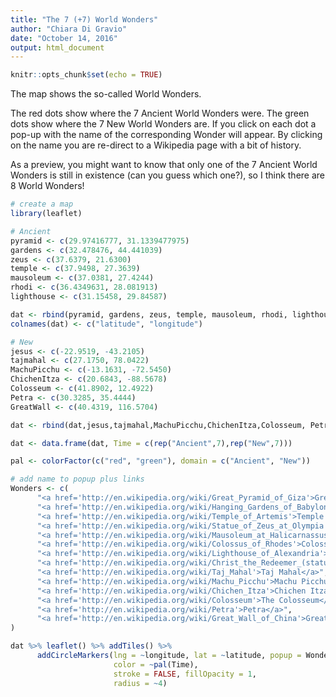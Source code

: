 ```yaml
---
title: "The 7 (+7) World Wonders"
author: "Chiara Di Gravio"
date: "October 14, 2016"
output: html_document
---
```


```r
knitr::opts_chunk$set(echo = TRUE)
```

The map shows the so-called World Wonders. 

The red dots show where the 7 Ancient World Wonders were. The green dots show where the 7 New World Wonders are. If you click on each dot a pop-up with the name of the corresponding Wonder will appear. By clicking on the name you are re-direct to a Wikipedia page with a bit of history.

As a preview, you might want to know that only one of the 7 Ancient World Wonders is still in existence (can you guess which one?), so I think there are 8 World Wonders!

```r
# create a map
library(leaflet)

# Ancient
pyramid <- c(29.97416777, 31.1339477975)
gardens <- c(32.478476, 44.441039)
zeus <- c(37.6379, 21.6300)
temple <- c(37.9498, 27.3639)
mausoleum <- c(37.0381, 27.4244)
rhodi <- c(36.4349631, 28.081913)
lighthouse <- c(31.15458, 29.84587)

dat <- rbind(pyramid, gardens, zeus, temple, mausoleum, rhodi, lighthouse)
colnames(dat) <- c("latitude", "longitude")

# New
jesus <- c(-22.9519, -43.2105)
tajmahal <- c(27.1750, 78.0422)
MachuPicchu <- c(-13.1631, -72.5450)
ChichenItza <- c(20.6843, -88.5678)
Colosseum <- c(41.8902, 12.4922)
Petra <- c(30.3285, 35.4444)
GreatWall <- c(40.4319, 116.5704)

dat <- rbind(dat,jesus,tajmahal,MachuPicchu,ChichenItza,Colosseum, Petra, GreatWall)

dat <- data.frame(dat, Time = c(rep("Ancient",7),rep("New",7)))

pal <- colorFactor(c("red", "green"), domain = c("Ancient", "New"))

# add name to popup plus links
Wonders <- c(
      "<a href='http://en.wikipedia.org/wiki/Great_Pyramid_of_Giza'>Great Pyramid of Giza</a>",
      "<a href='http://en.wikipedia.org/wiki/Hanging_Gardens_of_Babylon'>Hanging Gardens of Babylon</a>",
      "<a href='http://en.wikipedia.org/wiki/Temple_of_Artemis'>Temple of Artemis</a>",
      "<a href='http://en.wikipedia.org/wiki/Statue_of_Zeus_at_Olympia'>Statue of Zeus at Olympia</a>",
      "<a href='http://en.wikipedia.org/wiki/Mausoleum_at_Halicarnassus'>Mausoleum at Halicarnassus</a>",
      "<a href='http://en.wikipedia.org/wiki/Colossus_of_Rhodes'>Colossus of Rhodes</a>",
      "<a href='http://en.wikipedia.org/wiki/Lighthouse_of_Alexandria'>Lighthouse of Alexandria</a>",
      "<a href='http://en.wikipedia.org/wiki/Christ_the_Redeemer_(statue)'>Christ the Redeemer</a>",
      "<a href='http://en.wikipedia.org/wiki/Taj_Mahal'>Taj Mahal</a>",
      "<a href='http://en.wikipedia.org/wiki/Machu_Picchu'>Machu Picchu</a>",
      "<a href='http://en.wikipedia.org/wiki/Chichen_Itza'>Chichen Itza</a>",
      "<a href='http://en.wikipedia.org/wiki/Colosseum'>The Colosseum</a>",
      "<a href='http://en.wikipedia.org/wiki/Petra'>Petra</a>",
      "<a href='http://en.wikipedia.org/wiki/Great_Wall_of_China'>Great Wall of China</a>"
)

dat %>% leaflet() %>% addTiles() %>% 
      addCircleMarkers(lng = ~longitude, lat = ~latitude, popup = Wonders,
                       color = ~pal(Time),
                       stroke = FALSE, fillOpacity = 1,
                       radius = ~4)
```